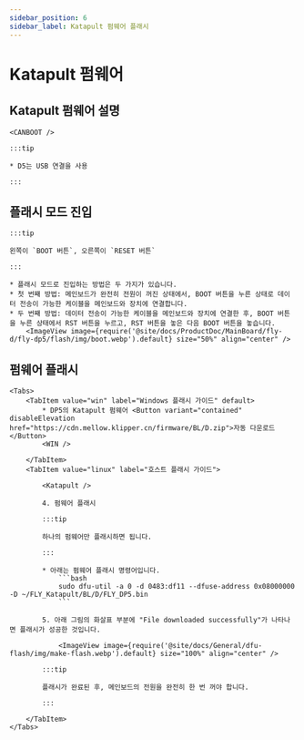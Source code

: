 ```yaml
---
sidebar_position: 6
sidebar_label: Katapult 펌웨어 플래시
---
```







# Katapult 펌웨어

## Katapult 펌웨어 설명

    <CANBOOT />

    :::tip

    * D5는 USB 연결을 사용

    :::

## 플래시 모드 진입

    :::tip

    왼쪽이 `BOOT 버튼`, 오른쪽이 `RESET 버튼`

    :::

    * 플래시 모드로 진입하는 방법은 두 가지가 있습니다.
    * 첫 번째 방법: 메인보드가 완전히 전원이 꺼진 상태에서, BOOT 버튼을 누른 상태로 데이터 전송이 가능한 케이블을 메인보드와 장치에 연결합니다.
    * 두 번째 방법: 데이터 전송이 가능한 케이블을 메인보드와 장치에 연결한 후, BOOT 버튼을 누른 상태에서 RST 버튼을 누르고, RST 버튼을 놓은 다음 BOOT 버튼을 놓습니다.
        <ImageView image={require('@site/docs/ProductDoc/MainBoard/fly-d/fly-dp5/flash/img/boot.webp').default} size="50%" align="center" />

## 펌웨어 플래시
    <Tabs>
        <TabItem value="win" label="Windows 플래시 가이드" default>
            * DP5의 Katapult 펌웨어 <Button variant="contained" disableElevation href="https://cdn.mellow.klipper.cn/firmware/BL/D.zip">자동 다운로드</Button>
            <WIN />

        </TabItem>
        <TabItem value="linux" label="호스트 플래시 가이드">

            <Katapult />

            4. 펌웨어 플래시

            :::tip

            하나의 펌웨어만 플래시하면 됩니다.

            :::

            * 아래는 펌웨어 플래시 명령어입니다.
                ```bash
                sudo dfu-util -a 0 -d 0483:df11 --dfuse-address 0x08000000 -D ~/FLY_Katapult/BL/D/FLY_DP5.bin
                ```

            5. 아래 그림의 화살표 부분에 "File downloaded successfully"가 나타나면 플래시가 성공한 것입니다.

                <ImageView image={require('@site/docs/General/dfu-flash/img/make-flash.webp').default} size="100%" align="center" />

            :::tip

            플래시가 완료된 후, 메인보드의 전원을 완전히 한 번 꺼야 합니다.

            :::

        </TabItem>
    </Tabs>